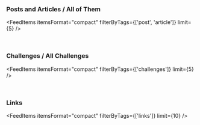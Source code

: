 <AuthorBanner />
<p>&nbsp;</p>

<h3>
  Posts and Articles / <Link to='posts-and-articles'>All of Them</Link>
</h3>

<FeedItems 
  itemsFormat="compact" 
  filterByTags={['post', 'article']} 
  limit={5} 
/>

<p>&nbsp;</p>

<h3>
  Challenges / <Link to='challenges'> All Challenges</Link>
</h3>

<FeedItems 
  itemsFormat="compact" 
  filterByTags={['challenges']}
  limit={5}
/>
<p>&nbsp;</p>


<h3>
  Links
</h3>

<FeedItems 
  itemsFormat="compact" 
  filterByTags={['links']}
  limit={10}
/>
<p>&nbsp;</p>